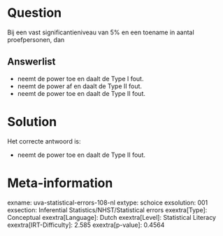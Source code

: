 Question
========

Bij een vast significantieniveau van 5% en een toename in aantal
proefpersonen, dan

Answerlist
----------

* neemt de power toe en daalt de Type I fout.
* neemt de power af en daalt de Type II fout.
* neemt de power toe en daalt de Type II fout.

Solution
========

Het correcte antwoord is: 

* neemt de power toe en daalt de Type II fout.

Meta-information
================
exname: uva-statistical-errors-108-nl
extype: schoice
exsolution: 001
exsection: Inferential Statistics/NHST/Statistical errors
exextra[Type]: Conceptual
exextra[Language]: Dutch
exextra[Level]: Statistical Literacy
exextra[IRT-Difficulty]: 2.585
exextra[p-value]: 0.4564
